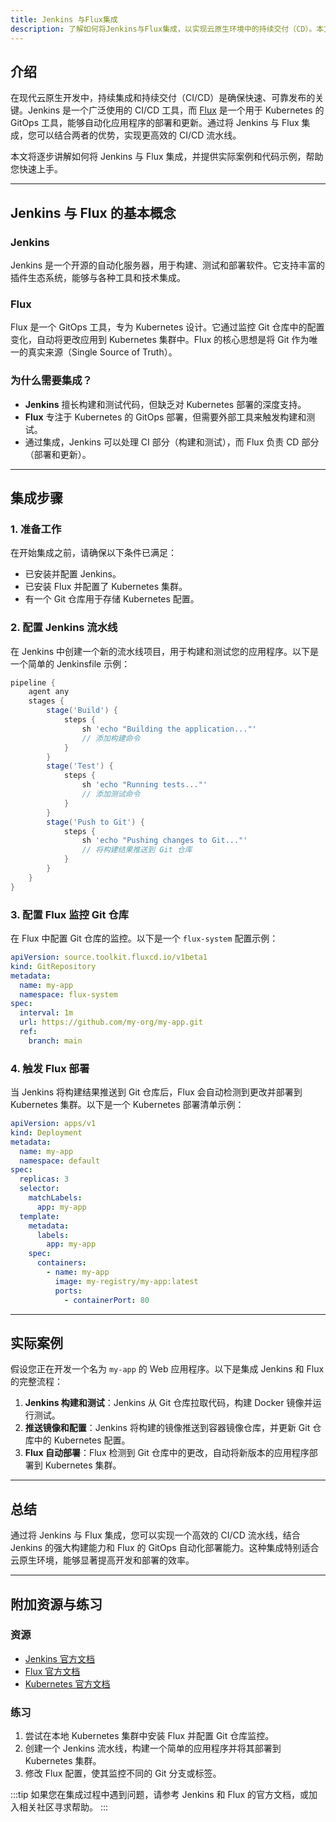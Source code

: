 ```yaml
---
title: Jenkins 与Flux集成
description: 了解如何将Jenkins与Flux集成，以实现云原生环境中的持续交付（CD）。本文将从基础概念入手，逐步讲解集成方法，并提供实际案例和代码示例。
---
```


## 介绍

在现代云原生开发中，持续集成和持续交付（CI/CD）是确保快速、可靠发布的关键。Jenkins 是一个广泛使用的 CI/CD 工具，而 [Flux](https://fluxcd.io/) 是一个用于 Kubernetes 的 GitOps 工具，能够自动化应用程序的部署和更新。通过将 Jenkins 与 Flux 集成，您可以结合两者的优势，实现更高效的 CI/CD 流水线。

本文将逐步讲解如何将 Jenkins 与 Flux 集成，并提供实际案例和代码示例，帮助您快速上手。

---

## Jenkins 与 Flux 的基本概念

### Jenkins
Jenkins 是一个开源的自动化服务器，用于构建、测试和部署软件。它支持丰富的插件生态系统，能够与各种工具和技术集成。

### Flux
Flux 是一个 GitOps 工具，专为 Kubernetes 设计。它通过监控 Git 仓库中的配置变化，自动将更改应用到 Kubernetes 集群中。Flux 的核心思想是将 Git 作为唯一的真实来源（Single Source of Truth）。

### 为什么需要集成？
- **Jenkins** 擅长构建和测试代码，但缺乏对 Kubernetes 部署的深度支持。
- **Flux** 专注于 Kubernetes 的 GitOps 部署，但需要外部工具来触发构建和测试。
- 通过集成，Jenkins 可以处理 CI 部分（构建和测试），而 Flux 负责 CD 部分（部署和更新）。

---

## 集成步骤

### 1. 准备工作
在开始集成之前，请确保以下条件已满足：
- 已安装并配置 Jenkins。
- 已安装 Flux 并配置了 Kubernetes 集群。
- 有一个 Git 仓库用于存储 Kubernetes 配置。

### 2. 配置 Jenkins 流水线
在 Jenkins 中创建一个新的流水线项目，用于构建和测试您的应用程序。以下是一个简单的 Jenkinsfile 示例：

```groovy
pipeline {
    agent any
    stages {
        stage('Build') {
            steps {
                sh 'echo "Building the application..."'
                // 添加构建命令
            }
        }
        stage('Test') {
            steps {
                sh 'echo "Running tests..."'
                // 添加测试命令
            }
        }
        stage('Push to Git') {
            steps {
                sh 'echo "Pushing changes to Git..."'
                // 将构建结果推送到 Git 仓库
            }
        }
    }
}
```

### 3. 配置 Flux 监控 Git 仓库
在 Flux 中配置 Git 仓库的监控。以下是一个 `flux-system` 配置示例：

```yaml
apiVersion: source.toolkit.fluxcd.io/v1beta1
kind: GitRepository
metadata:
  name: my-app
  namespace: flux-system
spec:
  interval: 1m
  url: https://github.com/my-org/my-app.git
  ref:
    branch: main
```

### 4. 触发 Flux 部署
当 Jenkins 将构建结果推送到 Git 仓库后，Flux 会自动检测到更改并部署到 Kubernetes 集群。以下是一个 Kubernetes 部署清单示例：

```yaml
apiVersion: apps/v1
kind: Deployment
metadata:
  name: my-app
  namespace: default
spec:
  replicas: 3
  selector:
    matchLabels:
      app: my-app
  template:
    metadata:
      labels:
        app: my-app
    spec:
      containers:
        - name: my-app
          image: my-registry/my-app:latest
          ports:
            - containerPort: 80
```

---

## 实际案例

假设您正在开发一个名为 `my-app` 的 Web 应用程序。以下是集成 Jenkins 和 Flux 的完整流程：

1. **Jenkins 构建和测试**：Jenkins 从 Git 仓库拉取代码，构建 Docker 镜像并运行测试。
2. **推送镜像和配置**：Jenkins 将构建的镜像推送到容器镜像仓库，并更新 Git 仓库中的 Kubernetes 配置。
3. **Flux 自动部署**：Flux 检测到 Git 仓库中的更改，自动将新版本的应用程序部署到 Kubernetes 集群。

---

## 总结

通过将 Jenkins 与 Flux 集成，您可以实现一个高效的 CI/CD 流水线，结合 Jenkins 的强大构建能力和 Flux 的 GitOps 自动化部署能力。这种集成特别适合云原生环境，能够显著提高开发和部署的效率。

---

## 附加资源与练习

### 资源
- [Jenkins 官方文档](https://www.jenkins.io/doc/)
- [Flux 官方文档](https://fluxcd.io/docs/)
- [Kubernetes 官方文档](https://kubernetes.io/docs/home/)

### 练习
1. 尝试在本地 Kubernetes 集群中安装 Flux 并配置 Git 仓库监控。
2. 创建一个 Jenkins 流水线，构建一个简单的应用程序并将其部署到 Kubernetes 集群。
3. 修改 Flux 配置，使其监控不同的 Git 分支或标签。

:::tip
如果您在集成过程中遇到问题，请参考 Jenkins 和 Flux 的官方文档，或加入相关社区寻求帮助。
:::